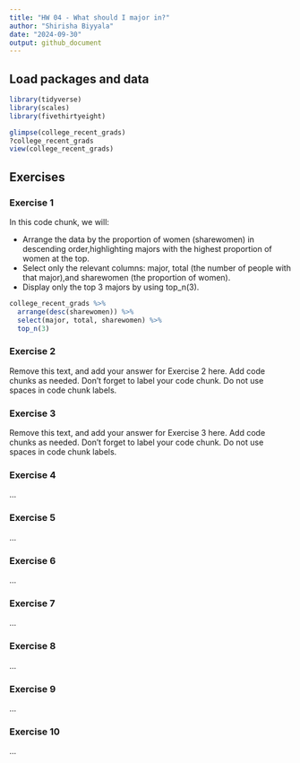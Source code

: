 ---
title: "HW 04 - What should I major in?"
author: "Shirisha Biyyala"
date: "2024-09-30"
output: github_document
---

## Load packages and data

```{r load-packages, message = FALSE}
library(tidyverse)
library(scales)
library(fivethirtyeight)
```

```{r understand-data}
glimpse(college_recent_grads)
?college_recent_grads
view(college_recent_grads)
```

## Exercises

### Exercise 1

In this code chunk, we will:

- Arrange the data by the proportion of women (sharewomen) in descending order,highlighting majors with the highest proportion of women at the top.
- Select only the relevant columns: major, total (the number of people with that major),and sharewomen (the proportion of women).
- Display only the top 3 majors by using top_n(3).

```{r top_n_major}
college_recent_grads %>%
  arrange(desc(sharewomen)) %>% 
  select(major, total, sharewomen) %>%
  top_n(3)
```


### Exercise 2

Remove this text, and add your answer for Exercise 2 here.
Add code chunks as needed.
Don't forget to label your code chunk.
Do not use spaces in code chunk labels.

### Exercise 3

Remove this text, and add your answer for Exercise 3 here.
Add code chunks as needed.
Don't forget to label your code chunk.
Do not use spaces in code chunk labels.

### Exercise 4

...

### Exercise 5

...

### Exercise 6

...

### Exercise 7

...

### Exercise 8

...

### Exercise 9

...

### Exercise 10

...
